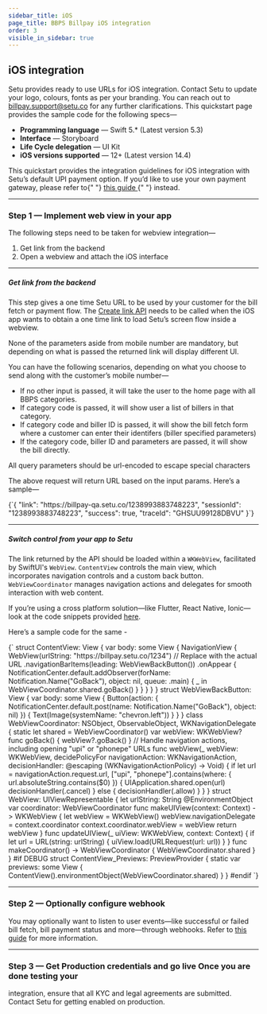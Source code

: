 ```yaml
---
sidebar_title: iOS
page_title: BBPS Billpay iOS integration
order: 3
visible_in_sidebar: true
---
```


## iOS integration

Setu provides ready to use URLs for iOS integration. Contact Setu to update your logo, colours, fonts as per your branding. You can reach out to <a href="">billpay.support@setu.co</a> for any further clarifications. This quickstart page provides the sample code for the following specs—

-   **Programming language** — Swift 5.\* (Latest version 5.3)
-   **Interface** — Storyboard
-   **Life Cycle delegation** — UI Kit
-   **iOS versions supported** — 12+ (Latest version 14.4)

<Callout type="tip">
    This quickstart provides the integration guidelines for iOS integration with
    Setu’s default UPI payment option. If you’d like to use your own payment
    gateway, please refer to{" "}
    <a href="/payments/billpay/custom-payment/iOS" target="_blank">
        this guide
    </a>{" "}
    instead.
</Callout>

<hr class="primary" />

### Step 1 — Implement web view in your app

The following steps need to be taken for webview integration—

1. Get link from the backend
2. Open a webview and attach the iOS interface

<hr class="tertiary" />

##### Get link from the backend

This step gives a one time Setu URL to be used by your customer for the bill fetch or payment flow. The <a href="/payments/billpay/api-reference/white-label#/category~Link_Generation/operation~EtherealLinkRequest" target="_blank">Create link API</a> needs to be called when the iOS app wants to obtain a one time link to load Setu’s screen flow inside a webview.

<Callout type="tip">
    None of the parameters aside from mobile number are mandatory, but depending
    on what is passed the returned link will display different UI.
</Callout>
<br />

You can have the following scenarios, depending on what you choose to send along with the customer’s mobile number—

-   If no other input is passed, it will take the user to the home page with all BBPS categories.
-   If category code is passed, it will show user a list of billers in that category.
-   If category code and biller ID is passed, it will show the bill fetch form where a customer can enter their identifers (biller specified parameters)
-   If the category code, biller ID and parameters are passed, it will show the bill directly.

<Callout type="warning">
    All query parameters should be url-encoded to escape special characters
</Callout>

<br />

The above request will return URL based on the input params. Here’s a sample—

<CodeBlockWithCopy language="json">
    {`{
  "link": "https://billpay-qa.setu.co/1238993883748223",
  "sessionId": "1238993883748223",
  "success": true,
  "traceId": "GHSUU99128DBVU"
}`}
</CodeBlockWithCopy>

<hr class="tertiary" />

##### Switch control from your app to Setu

The link returned by the API should be loaded within a `WKWebView`, facilitated by SwiftUI's `WebView`. `ContentView` controls the main view, which incorporates navigation controls and a custom back button. `WebViewCoordinator` manages navigation actions and delegates for smooth interaction with web content.

If you’re using a cross platform solution—like Flutter, React Native, Ionic—look at the code snippets provided <a href="/payments/billpay/pre-built-screens/quickstart/cross-platform" target="_blank">here</a>.

Here’s a sample code for the same -

<CodeBlockWithCopy language="jsx">
    {`
struct ContentView: View {
    var body: some View {
        NavigationView {
            WebView(urlString: "https://billpay.setu.co/1234") // Replace with the actual URL
                .navigationBarItems(leading: WebViewBackButton())
                .onAppear {
                    NotificationCenter.default.addObserver(forName: Notification.Name("GoBack"), object: nil, queue: .main) { _ in
                        WebViewCoordinator.shared.goBack()
                    }
                }
        }
    }
}
struct WebViewBackButton: View {
    var body: some View {
        Button(action: {
            NotificationCenter.default.post(name: Notification.Name("GoBack"), object: nil)
        }) {
            Text(Image(systemName: "chevron.left"))
        }
    }
}
class WebViewCoordinator: NSObject, ObservableObject, WKNavigationDelegate {
    static let shared = WebViewCoordinator()
    var webView: WKWebView?
    func goBack() {
        webView?.goBack()
    }
    // Handle navigation actions, including opening "upi" or "phonepe" URLs
    func webView(_ webView: WKWebView, decidePolicyFor navigationAction: WKNavigationAction, decisionHandler: @escaping (WKNavigationActionPolicy) -> Void) {
        if let url = navigationAction.request.url, ["upi", "phonepe"].contains(where: { url.absoluteString.contains($0) }) {
            UIApplication.shared.open(url)
            decisionHandler(.cancel)
        } else {
            decisionHandler(.allow)
        }
    }
}
struct WebView: UIViewRepresentable {
    let urlString: String
    @EnvironmentObject var coordinator: WebViewCoordinator
    func makeUIView(context: Context) -> WKWebView {
        let webView = WKWebView()
        webView.navigationDelegate = context.coordinator
        context.coordinator.webView = webView
        return webView
    }
    func updateUIView(_ uiView: WKWebView, context: Context) {
        if let url = URL(string: urlString) {
            uiView.load(URLRequest(url: url))
        }
    }
    func makeCoordinator() -> WebViewCoordinator {
        WebViewCoordinator.shared
    }
}
#if DEBUG
struct ContentView_Previews: PreviewProvider {
    static var previews: some View {
        ContentView().environmentObject(WebViewCoordinator.shared)
    }
}
#endif
    `}
</CodeBlockWithCopy>

<hr class="tertiary" />

### Step 2 — Optionally configure webhook

You may optionally want to listen to user events—like successful or failed bill fetch, bill payment status and more—through webhooks. Refer to <a href="/payments/billpay/user-events" target="_blank">this guide</a> for more information.

<hr class="primary" />

### Step 3 — Get Production credentials and go live Once you are done testing your

integration, ensure that all KYC and legal agreements are submitted. Contact Setu
for getting enabled on production.

<WasPageHelpful />
